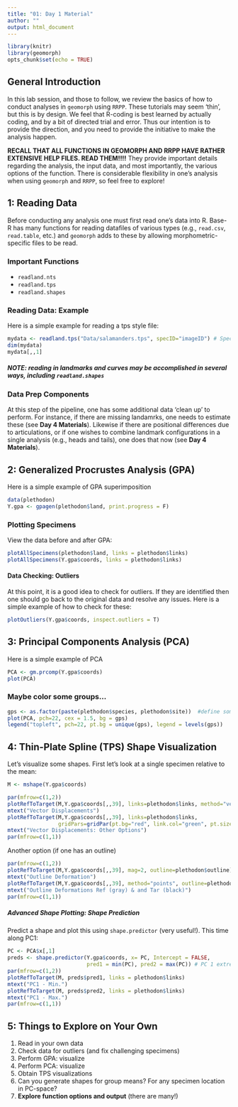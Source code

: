 ---
title: "01: Day 1 Material"
author: ""
output: html_document
---

```{r setup, include=FALSE, echo = TRUE, tidy = TRUE}
library(knitr)
library(geomorph)
opts_chunk$set(echo = TRUE)
```

## General Introduction

In this lab session, and those to follow, we review the basics of how to conduct analyses in `geomorph` using `RRPP`.  These tutorials may seem 'thin', but this is by design. We feel that R-coding is best learned by actually coding, and by a bit of directed trial and error. Thus our intention is to provide the direction, and you need to provide the initiative to make the analysis happen.  

**RECALL THAT ALL FUNCTIONS IN GEOMORPH AND RRPP HAVE RATHER EXTENSIVE HELP FILES. READ THEM!!!!** They provide important details regarding the analysis, the input data, and most importantly, the various options of the function. There is considerable flexibility in one's analysis when using `geomorph` and `RRPP`, so feel free to explore!

## 1: Reading Data

Before conducting any analysis one must first read one's data into R. Base-R has many functions for reading datafiles of various types (e.g., `read.csv`, `read.table`, etc.) and `geomorph` adds to these by allowing morphometric-specific files to be read.  

### Important Functions
- `readland.nts`
- `readland.tps`
- `readland.shapes`


### Reading Data: Example

Here is a simple example for reading a tps style file:

```{r eval=TRUE}
mydata <- readland.tps("Data/salamanders.tps", specID="imageID") # Specify specimen labels
dim(mydata)
mydata[,,1]
```

##### NOTE: reading in landmarks and curves may be accomplished in several ways, including `readland.shapes`

### Data Prep Components

At this step of the pipeline, one has some additional data 'clean up' to perform. For instance, if there are missing landamrks, one needs to estimate these (see **Day 4 Materials**). Likewise if there are positional differences due to articulations, or if one wishes to combine landmark configurations in a single analysis (e.g., heads and tails), one does that now (see **Day 4 Materials**). 

## 2: Generalized Procrustes Analysis (GPA)

Here is a simple example of GPA superimposition

```{r eval=TRUE}
data(plethodon)
Y.gpa <- gpagen(plethodon$land, print.progress = F)
```

### Plotting  Specimens
View the data before and after GPA: 

```{r eval=TRUE}
plotAllSpecimens(plethodon$land, links = plethodon$links)
plotAllSpecimens(Y.gpa$coords, links = plethodon$links)
```

#### Data Checking: Outliers

At this point, it is a good idea to check for outliers. If they are identified then one should go back to the original data and resolve any issues. Here is a simple example of how to check for these: 

```{r eval=TRUE}
plotOutliers(Y.gpa$coords, inspect.outliers = T)
```



## 3: Principal Components Analysis (PCA)

Here is a simple example of PCA

```{r eval=TRUE}
PCA <- gm.prcomp(Y.gpa$coords)
plot(PCA)
```


### Maybe color some groups...

```{r eval=TRUE}
gps <- as.factor(paste(plethodon$species, plethodon$site))  #define some groups for plotting
plot(PCA, pch=22, cex = 1.5, bg = gps) 
legend("topleft", pch=22, pt.bg = unique(gps), legend = levels(gps))
```

## 4: Thin-Plate Spline (TPS) Shape Visualization

Let's visualize some shapes. First let's look at a single specimen relative to the mean: 

```{r eval=TRUE}
M <- mshape(Y.gpa$coords)

par(mfrow=c(1,2))
plotRefToTarget(M,Y.gpa$coords[,,39], links=plethodon$links, method="vector", mag=3)
mtext("Vector Displacements")
plotRefToTarget(M,Y.gpa$coords[,,39], links=plethodon$links, 
                gridPars=gridPar(pt.bg="red", link.col="green", pt.size = 1), method="vector", mag=3)
mtext("Vector Displacements: Other Options")
par(mfrow=c(1,1))
```

Another option (if one has an outline)

```{r eval=TRUE}
par(mfrow=c(1,2))
plotRefToTarget(M,Y.gpa$coords[,,39], mag=2, outline=plethodon$outline)  
mtext("Outline Deformation")
plotRefToTarget(M,Y.gpa$coords[,,39], method="points", outline=plethodon$outline)
mtext("Outline Deformations Ref (gray) & and Tar (black)")
par(mfrow=c(1,1))
```

##### Advanced Shape Plotting: Shape Prediction

Predict a shape and plot this using `shape.predictor` (very useful!). This time along PC1:

```{r eval=TRUE}
PC <- PCA$x[,1]
preds <- shape.predictor(Y.gpa$coords, x= PC, Intercept = FALSE, 
                         pred1 = min(PC), pred2 = max(PC)) # PC 1 extremes, more technically
par(mfrow=c(1,2))
plotRefToTarget(M, preds$pred1, links = plethodon$links)
mtext("PC1 - Min.")
plotRefToTarget(M, preds$pred2, links = plethodon$links)
mtext("PC1 - Max.")
par(mfrow=c(1,1))
```



## 5: Things to Explore on Your Own

1. Read in your own data
2. Check data for outliers (and fix challenging specimens)
3. Perform GPA: visualize
4. Perform PCA: visualize
5. Obtain TPS visualizations
6. Can you generate shapes for group means? For any specimen location in PC-space?
7. **Explore function options and output** (there are many!)

